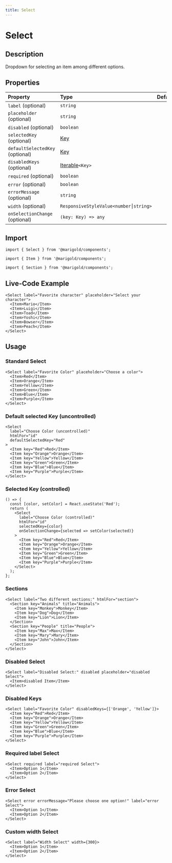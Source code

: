 ```yaml
---
title: Select
---
```


# Select

## Description

Dropdown for selecting an item among different options.

## Properties

| Property                        | Type                                                                                                     | Default |
| :------------------------------ | :------------------------------------------------------------------------------------------------------- | :------ |
| `label` (optional)              | `string`                                                                                                 |         |
| `placeholder` (optional)        | `string`                                                                                                 |         |
| `disabled` (optional)           | `boolean`                                                                                                |         |
| `selectedKey` (optional)        | [Key](https://reactjs.org/docs/lists-and-keys.html)                                                      |         |
| `defaultSelectedKey` (optional) | [Key](https://reactjs.org/docs/lists-and-keys.html)                                                      |         |
| `disabledKeys` (optional)       | [Iterable](https://developer.mozilla.org/en-US/docs/Web/JavaScript/Reference/Iteration_protocols)`<Key>` |         |
| `required` (optional)           | `boolean`                                                                                                |         |
| `error` (optional)              | `boolean`                                                                                                |         |
| `errorMessage` (optional)       | `string`                                                                                                 |         |
| `width` (optional)              | `ResponsiveStyleValue<number⎮string>`                                                                    |         |
| `onSelectionChange` (optional)  | `(key: Key) => any`                                                                                      |         |

## Import

```tsx code
import { Select } from '@marigold/components';
```

```tsx code
import { Item } from '@marigold/components';
```

```tsx code
import { Section } from '@marigold/components';
```

## Live-Code Example

```tsx live
<Select label="Favorite character" placeholder="Select your character">
  <Item>Mario</Item>
  <Item>Luigi</Item>
  <Item>Toad</Item>
  <Item>Yoshi</Item>
  <Item>Bowser</Item>
  <Item>Peach</Item>
</Select>
```

## Usage

### Standard Select

```tsx
<Select label="Favorite Color" placeholder="Choose a color">
  <Item>Red</Item>
  <Item>Orange</Item>
  <Item>Yellow</Item>
  <Item>Green</Item>
  <Item>Blue</Item>
  <Item>Purple</Item>
</Select>
```

### Default selected Key (uncontrolled)

```tsx
<Select
  label="Choose Color (uncontrolled)"
  htmlFor="id"
  defaultSelectedKey="Red"
>
  <Item key="Red">Red</Item>
  <Item key="Orange">Orange</Item>
  <Item key="Yellow">Yellow</Item>
  <Item key="Green">Green</Item>
  <Item key="Blue">Blue</Item>
  <Item key="Purple">Purple</Item>
</Select>
```

### Selected Key (controlled)

```tsx
() => {
  const [color, setColor] = React.useState('Red');
  return (
    <Select
      label="Choose Color (controlled)"
      htmlFor="id"
      selectedKey={color}
      onSelectionChange={selected => setColor(selected)}
    >
      <Item key="Red">Red</Item>
      <Item key="Orange">Orange</Item>
      <Item key="Yellow">Yellow</Item>
      <Item key="Green">Green</Item>
      <Item key="Blue">Blue</Item>
      <Item key="Purple">Purple</Item>
    </Select>
  );
};
```

### Sections

```tsx
<Select label="Two different sections:" htmlFor="section">
  <Section key="Animals" title="Animals">
    <Item key="Monkey">Monkey</Item>
    <Item key="Dog">Dog</Item>
    <Item key="Lion">Lion</Item>
  </Section>
  <Section key="People" title="People">
    <Item key="Max">Max</Item>
    <Item key="Mary">Mary</Item>
    <Item key="John">John</Item>
  </Section>
</Select>
```

### Disabled Select

```tsx
<Select label="Disabled Select:" disabled placeholder="disabled Select">
  <Item>disabled Item</Item>
</Select>
```

### Disabled Keys

```tsx
<Select label="Favorite Color" disabledKeys={['Orange', 'Yellow']}>
  <Item key="Red">Red</Item>
  <Item key="Orange">Orange</Item>
  <Item key="Yellow">Yellow</Item>
  <Item key="Green">Green</Item>
  <Item key="Blue">Blue</Item>
  <Item key="Purple">Purple</Item>
</Select>
```

### Required label Select

```tsx
<Select required label="required Select">
  <Item>Option 1</Item>
  <Item>Option 2</Item>
</Select>
```

### Error Select

```tsx
<Select error errorMessage="Please choose one option!" label="error Select">
  <Item>Option 1</Item>
  <Item>Option 2</Item>
</Select>
```

### Custom width Select

```tsx
<Select label="Width Select" width={300}>
  <Item>Option 1</Item>
  <Item>Option 2</Item>
</Select>
```
